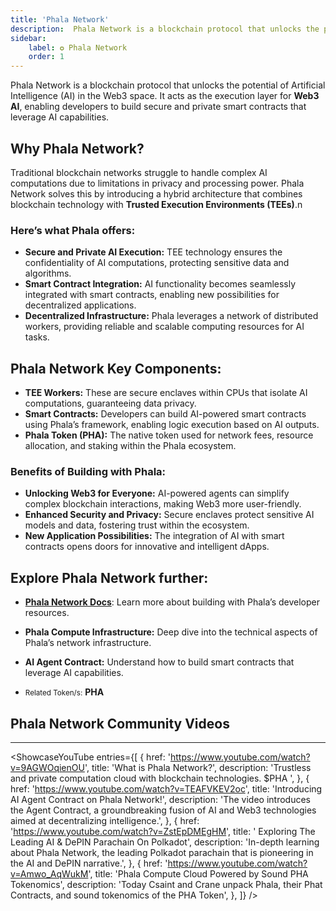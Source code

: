 ```yaml
---
title: 'Phala Network'
description:  Phala Network is a blockchain protocol that unlocks the potential of Artificial Intelligence (AI) in the Web3 space.
sidebar:
    label: ✪ Phala Network
    order: 1
---
```



Phala Network is a blockchain protocol that unlocks the potential of Artificial Intelligence (AI) in the Web3 space. It acts as the execution layer for **Web3 AI**, enabling developers to build secure and private smart contracts that leverage AI capabilities.

## Why Phala Network?
Traditional blockchain networks struggle to handle complex AI computations due to limitations in privacy and processing power. Phala Network solves this by introducing a hybrid architecture that combines blockchain technology with **Trusted Execution Environments (TEEs)**.n

### Here’s what Phala offers:
- **Secure and Private AI Execution:** TEE technology ensures the confidentiality of AI computations, protecting sensitive data and algorithms.
- **Smart Contract Integration:** AI functionality becomes seamlessly integrated with smart contracts, enabling new possibilities for decentralized applications.
- **Decentralized Infrastructure:** Phala leverages a network of distributed workers, providing reliable and scalable computing resources for AI tasks.

## Phala Network Key Components:
- **TEE Workers:** These are secure enclaves within CPUs that isolate AI computations, guaranteeing data privacy.
- **Smart Contracts:** Developers can build AI-powered smart contracts using Phala’s framework, enabling logic execution based on AI outputs.
- **Phala Token (PHA):** The native token used for network fees, resource allocation, and staking within the Phala ecosystem.

### Benefits of Building with Phala:
- **Unlocking Web3 for Everyone:** AI-powered agents can simplify complex blockchain interactions, making Web3 more user-friendly.
- **Enhanced Security and Privacy:** Secure enclaves protect sensitive AI models and data, fostering trust within the ecosystem.
- **New Application Possibilities:** The integration of AI with smart contracts opens doors for innovative and intelligent dApps.

## Explore Phala Network further:
- **[Phala Network Docs](https://docs.phala.network/)**: Learn more about building with Phala’s developer resources.
- **Phala Compute Infrastructure:** Deep dive into the technical aspects of Phala’s network infrastructure.
- **AI Agent Contract:** Understand how to build smart contracts that leverage AI capabilities.

- <small>Related Token/s:</small> **PHA**

## Phala Network Community Videos
------------
<ShowcaseYouTube
  entries={[
              {
      href: 'https://www.youtube.com/watch?v=9AGWOqienOU',
      title: 'What is Phala Network?',
      description: 'Trustless and private computation cloud with blockchain technologies. $PHA ',
          },
              {
      href: 'https://www.youtube.com/watch?v=TEAFVKEV2oc',
      title: 'Introducing AI Agent Contract on Phala Network!',
      description: 'The video introduces the Agent Contract, a groundbreaking fusion of AI and Web3 technologies aimed at decentralizing intelligence.',
          },
                        {
      href: 'https://www.youtube.com/watch?v=ZstEpDMEgHM',
      title: ' Exploring The Leading AI & DePIN Parachain On Polkadot',
      description: 'In-depth learning about Phala Network, the leading Polkadot parachain that is pioneering in the AI and DePIN narrative.',
          },
                                  {
      href: 'https://www.youtube.com/watch?v=Amwo_AqWukM',
      title: 'Phala Compute Cloud Powered by Sound PHA Tokenomics',
      description: 'Today Csaint and Crane unpack Phala, their Phat Contracts, and sound tokenomics of the PHA Token',
          },
  ]} />
